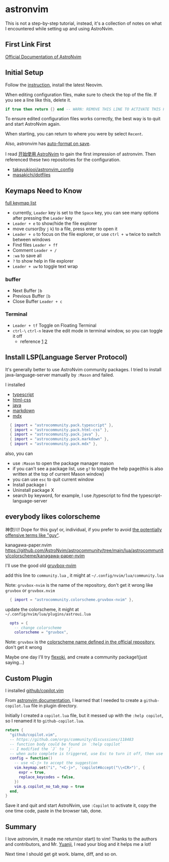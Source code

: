 # astronvim

This is not a step-by-step tutorial, instead, it's a collection of notes on what I encountered while setting up and using AstroNvim.

## First Link First

[Official Documentation of AstroNvim](https://docs.astronvim.com)

## Initial Setup

Follow the [instruction](https://github.com/neovim/neovim/blob/master/INSTALL.md), install the latest Neovim.

When editing configuration files, make sure to check the top of the file. If you see a line like this, delete it.

```lua
if true then return {} end -- WARN: REMOVE THIS LINE TO ACTIVATE THIS FILE
```

To ensure edited configuration files works correctly, the best way is to quit and start AstroNvim again.

When starting, you can return to where you were by select `Recent`.

Also, astronvim has [auto-format on save](https://docs.astronvim.com/recipes/advanced_lsp/).

I read [开始使用 AstroNvim](https://blog.yuanji.dev/posts/getting-started-with-astronvim/) to gain the first impression of astronvim. Then referenced these two repositories for the configuration.

- [takayukiooi/astronvim_config](https://github.com/takayukiooi/astronvim_config)
- [masakichi/dotfiles](https://github.com/masakichi/dotfiles/tree/main/home/dot_config/nvim)

## Keymaps Need to Know

[full keymap list](https://docs.astronvim.com/mappings)

- currently, `Leader` key is set to the `Space` key, you can see many options after pressing the `Leader` key
- `Leader + e` to show/hide the file explorer
- move cursor(by `j` `k`) to a file, press enter to open it
- `Leader + o` to focus on the file explorer, or use `ctrl + w` twice to switch between windows
- Find files `Leader + ff`
- Comment `Leader + /`
- `:wa` to save all
- `?` to show help in file explorer
- `Leader + uw` to toggle text wrap

### buffer

- Next Buffer `]b`
- Previous Buffer `[b`
- Close Buffer `Leader + c`

### Terminal

- `Leader + tf` Toggle on Floating Terminal
- `ctrl-\` `ctrl-n` leave the edit mode in terminal window, so you can toggle it off
  - reference [1](https://github.com/voldikss/vim-floaterm/issues/371#issuecomment-1236128589) [2](https://www.reddit.com/r/neovim/comments/wk1vcc/comment/ijkob3z/?utm_source=share&utm_medium=web3x&utm_name=web3xcss&utm_term=1&utm_content=share_button)

## Install LSP(Language Server Protocol)

It's generally better to use AstroNvim community packages. I tried to install java-language-server manually by `:Mason` and failed.

I installed

- [typescript](https://docs.astronvim.com/recipes/advanced_lsp/#typescript-typescriptnvim)
- [html-css](https://github.com/AstroNvim/astrocommunity/tree/main/lua/astrocommunity/pack/html-css)
- [java](https://docs.astronvim.com/recipes/advanced_lsp/#java-nvim-jdtls)
- [markdown](https://github.com/AstroNvim/astrocommunity/tree/main/lua/astrocommunity/pack/markdown)
- [mdx](https://github.com/AstroNvim/astrocommunity/tree/main/lua/astrocommunity/pack/mdx)

```lua
  { import = "astrocommunity.pack.typescript" },
  { import = "astrocommunity.pack.html-css" },
  { import = "astrocommunity.pack.java" },
  { import = "astrocommunity.pack.markdown" },
  { import = "astrocommunity.pack.mdx" },
```

also, you can

- use `:Mason` to open the package manager mason
- if you can't see a package list, use `g?` to toggle the help page(this is also written at the top of current Mason window)
- you can use `esc` to quit current window
- Install package i
- Uninstall package X
- search by keyword, for example, I use /typescript to find the typescript-language-server

## everybody likes colorscheme

神奈川! Dope for this guy! or, individual, if you prefer to avoid [the potentially offensive terms like "guy"](https://github.com/mdx-js/mdx/issues/1599#issuecomment-1368502072).

kanagawa-paper.nvim
https://github.com/AstroNvim/astrocommunity/tree/main/lua/astrocommunity/colorscheme/kanagawa-paper-nvim

I'll use the good old [gruvbox-nvim](https://github.com/AstroNvim/astrocommunity/tree/main/lua/astrocommunity/colorscheme/gruvbox-nvim)

add this line to `community.lua` , it might at `~/.config/nvim/lua/community.lua`

Note: `gruvbox-nvim` is the name of the repository, don't get it wrong like `gruvbox` or `gruvbox.nvim`

```lua
  { import = "astrocommunity.colorscheme.gruvbox-nvim" },
```

update the colorscheme, it might at `~/.config/nvim/lua/plugins/astroui.lua`

```lua
  opts = {
    -- change colorscheme
    colorscheme = "gruvbox",
```

Note: `gruvbox` is the [colorscheme name defined in the official repository](https://github.com/ellisonleao/gruvbox.nvim?tab=readme-ov-file#basic-usage), don't get it wrong

Maybe one day I'll try [flexoki](https://github.com/kepano/flexoki-neovim), and create a community package!(just saying...)

## Custom Plugin

I installed [github/copilot.vim](https://github.com/github/copilot.vim)

From [astronvim documentation](https://docs.astronvim.com/configuration/customizing_plugins/#defining-plugins), I learned that I needed to create a `github-copilot.lua` file in plugin directory.

Initially I created a `copilot.lua` file, but it messed up with the `:help copilot`, so I renamed it to `github-copilot.lua`.

```lua
return {
  "github/copilot.vim",
  -- https://github.com/orgs/community/discussions/118483
  -- function body could be found in `:help copilot`
  -- I modified the `J` to `j`
  -- when auto complete is triggered, use Esc to turn it off, then use <C-j> to accept the suggestion
  config = function()
    -- use <C-j> to accept the suggestion
    vim.keymap.set("i", "<C-j>", 'copilot#Accept("\\<CR>")', {
      expr = true,
      replace_keycodes = false,
    })
    vim.g.copilot_no_tab_map = true
  end,
}
```

Save it and quit and start AstroNvim, use `:Copilot` to activate it, copy the one time code, paste in the browser tab, done.

## Summary

I love astronvim, it made me return(or start) to vim! Thanks to the authors and contributors, and Mr. [Yuanji](https://blog.yuanji.dev/posts/getting-started-with-astronvim/), I read your blog and it helps me a lot!

Next time I should get git work. blame, diff, and so on.

